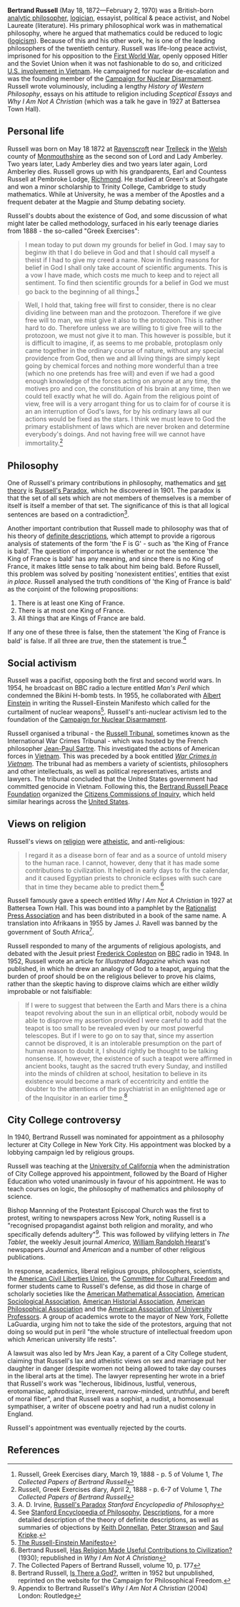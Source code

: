 {{subpages}}
{{TOC|right}}
'''Bertrand Russell''' (May 18, 1872—February 2, 1970) was a British-born [[analytic philosophy|analytic philosopher]], [[logic|logician]], essayist, political & peace activist, and Nobel Laureate (literature).  His primary philosophical work was in mathematical philosophy, where he argued that mathematics could be reduced to logic ([[logicism]]).  Because of this and his other work, he is one of the leading philosophers of the twentieth century.  Russell was life-long peace activist, imprisoned for his opposition to the [[First World War]], openly opposed Hitler and the Soviet Union when it was not fashionable to do so, and criticized [[Vietnam War|U.S. involvement in Vietnam]].  He campaigned for nuclear de-escalation and was the founding member of the [[Campaign for Nuclear Disarmament]].  Russell wrote voluminously, including a lengthy ''History of Western Philosophy'', essays on his attitude to religion including ''Sceptical Essays'' and ''Why I Am Not A Christian'' (which was a talk he gave in 1927 at Battersea Town Hall).

== Personal life ==
Russell was born on May 18 1872 at [[Ravenscroft]] near [[Trelleck]] in the [[Wales|Welsh]] county of [[Monmouthshire]] as the second son of Lord and Lady Amberley. Two years later, Lady Amberley dies and two years later again, Lord Amberley dies. Russell grows up with his grandparents, Earl and Countess Russell at Pembroke Lodge, [[Richmond]]. He studied at Green's at Southgate and won a minor scholarship to Trinity College, Cambridge to study mathematics. While at University, he was a member of the Apostles and a frequent debater at the Magpie and Stump debating society.

Russell's doubts about the existence of God, and some discussion of what might later be called methodology, surfaced in his early teenage diaries from 1888 - the so-called "Greek Exercises":
<blockquote>I mean today to put down my grounds for belief in God. I may say to beginw ith that I do believe in God and that I should call myself a theist if I had to give my creed a name. Now in finding reasons for belief in God I shall only take account of scientific arguments. This is a vow I have made, which costs me much to keep and to reject all sentiment. To find then scientific grounds for a belief in God we must go back to the beginning of all things.<ref>Russell, Greek Exercises diary, March 19, 1888 - p. 5 of Volume 1, ''The Collected Papers of Bertrand Russell''</ref></blockquote>
<blockquote>Well, I hold that, taking free will first to consider, there is no clear dividing line between man and the protozoon. Therefore if we give free will to man, we mist give it also to the protozoon. This is rather hard to do. Therefore unless we are willing to ti give free will to the protozoon, we must not give it to man. This however is possible, but it is difficult to imagine, if, as seems to me probable, protoplasm only came together in the ordinary course of nature, without any special providence from God, then we and all living things are simply kept going by chemical forces and nothing more wonderful than a tree (which no one pretends has free will) and even if we had a good enough knowledge of the forces acting on anyone at any time, the motives pro and con, the constitution of his brain at any time, then we could tell exactly what he will do. Again from the religious point of view, free will is a very arrogant thing for us to claim for of course it is an an interruption of God's laws, for by his ordinary laws all our actions would be fixed as the stars. I think we must leave to God the primary establishment of laws which are never broken and determine everybody's doings. And not having free will we cannot have immortality.<ref>Russell, Greek Exercises diary, April 2, 1888 - p. 6-7 of Volume 1, ''The Collected Papers of Bertrand Russell''</ref></blockquote>

== Philosophy ==

One of Russell's primary contributions in philosophy, mathematics and [[set theory]] is [[Russell's Paradox]], which he discovered in 1901. The paradox is that the set of all sets which are not members of themselves is a member of itself is itself a member of that set. The significance of this is that all logical sentences are based on a contradiction<ref>A. D. Irvine, [http://plato.stanford.edu/entries/russell-paradox/ Russell's Paradox] ''Stanford Encyclopedia of Philosophy''</ref>.

Another important contribution that Russell made to philosophy was that of his theory of [[definite descriptions]], which attempt to provide a rigorous analysis of statements of the form 'the F is G' - such as 'the King of France is bald'. The question of importance is whether or not the sentence 'the King of France is bald' has any meaning, and since there is no King of France, it makes little sense to talk about him being bald. Before Russell, this problem was solved by positing 'nonexistent entities', entities that exist ''in place''. Russell analysed the truth conditions of 'the King of France is bald' as the conjoint of the following propositions:
# There is at least one King of France.
# There is at most one King of France.
# All things that are Kings of France are bald.
If any one of these three is false, then the statement 'the King of France is bald' is false. If all three are ''true'', then the statement is true.<ref>See [[Stanford Encyclopedia of Philosophy]], [http://plato.stanford.edu/entries/descriptions/ Descriptions], for a more detailed description of the theory of definite descriptions, as well as summaries of objections by [[Keith Donnellan]], [[Peter Strawson]] and [[Saul Kripke]].</ref>

== Social activism ==

Russell was a pacifist, opposing both the first and second world wars. In 1954, he broadcast on BBC radio a lecture entitled ''Man's Peril'' which condemned the Bikini H-bomb tests. In 1955, he collaborated with [[Albert Einstein]] in writing the Russell-Einstein Manifesto which called for the curtailment of nuclear weapons<ref>[http://www.pugwash.org/about/manifesto.htm The Russell-Einstein Manifesto]</ref>. Russell's anti-nuclear activism led to the foundation of the [[Campaign for Nuclear Disarmament]].

Russell organised a tribunal - the [[Russell Tribunal]], sometimes known as the International War Crimes Tribunal - which was hosted by the French philosopher [[Jean-Paul Sartre]]. This investigated the actions of American forces in [[Vietnam]]. This was preceded by a book entitled ''[[War Crimes in Vietnam]]''. The tribunal had as members a variety of scientists, philosophers and other intellectuals, as well as political representatives, artists and lawyers. The tribunal concluded that the United States government had committed genocide in Vietnam. Following this, the [[Bertrand Russell Peace Foundation]] organized the [[Citizens Commissions of Inquiry]], which held similar hearings across the [[United States]].

== Views on religion ==

Russell's views on [[religion]] were [[atheism|atheistic]], and anti-religious:
<blockquote>I regard it as a disease born of fear and as a source of untold misery to the human race. I cannot, however, deny that it has made some contributions to civilization. It helped in early days to fix the calendar, and it caused Egyptian priests to chronicle eclipses with such care that in time they became able to predict them.<ref>Bertrand Russell, [http://www.solstice.us/russell/religionciv.html Has Religion Made Useful Contributions to Civilization?] (1930); republished in ''Why I Am Not A Christian''</ref></blockquote>

Russell famously gave a speech entitled ''Why I Am Not A Christian'' in 1927 at Battersea Town Hall. This was bound into a pamphlet by the [[Rationalist Press Association]] and has been distributed in a book of the same name. A translation into Afrikaans in 1955 by James J. Ravell was banned by the government of South Africa<ref>The Collected Papers of Bertrand Russell, volume 10, p. 177</ref>.

Russell responded to many of the arguments of religious apologists, and debated with the Jesuit priest [[Frederick Copleston]] on [[BBC]] radio in 1948. In 1952, Russell wrote an article for ''Illustrated Magazine'' which was not published, in which he drew an analogy of God to a teapot, arguing that the burden of proof should be on the religious believer to prove his claims, rather than the skeptic having to disprove claims which are either wildly improbable or not falsifiable:
<blockquote>If I were to suggest that between the Earth and Mars there is a china teapot revolving about the sun in an elliptical orbit, nobody would be able to disprove my assertion provided I were careful to add that the teapot is too small to be revealed even by our most powerful telescopes. But if I were to go on to say that, since my assertion cannot be disproved, it is an intolerable presumption on the part of human reason to doubt it, I should rightly be thought to be talking nonsense. If, however, the existence of such a teapot were affirmed in ancient books, taught as the sacred truth every Sunday, and instilled into the minds of children at school, hesitation to believe in its existence would become a mark of eccentricity and entitle the doubter to the attentions of the psychiatrist in an enlightened age or of the Inquisitor in an earlier time.<ref>Bertrand Russell, [http://www.cfpf.org.uk/articles/religion/br/br_god.html Is There a God?], written in 1952 but unpublished, reprinted on the website for the Campaign for Philosophical Freedom.</ref></blockquote>

== City College controversy ==
In 1940, Bertrand Russell was nominated for appointment as a philosophy lecturer at City College in New York City. His appointment was blocked by a lobbying campaign led by religious groups.

Russell was teaching at the [[University of California]] when the administration of City College approved his appointment, followed by the Board of Higher Education who voted unanimously in favour of his appointment. He was to teach courses on logic, the philosophy of mathematics and philosophy of science.

Bishop Mannning of the Protestant Episcopal Church was the first to protest, writing to newspapers across New York, noting Russell is a "recognised propagandist against both religion and morality, and who specifically defends adultery"<ref>Appendix to Bertrand Russell's ''Why I Am Not A Christian'' (2004) London: Routledge</ref>. This was followed by vilifying letters in ''The Tablet'', the weekly Jesuit journal ''America'', [[William Randolph Hearst]]'s newspapers ''Journal'' and ''American'' and a number of other religious publications.

In response, academics, liberal religious groups, philosophers, scientists, the [[American Civil Liberties Union]], the [[Committee for Cultural Freedom]] and former students came to Russell's defense, as did those in charge of scholarly societies like the [[American Mathematical Association]], [[American Sociological Association]], [[American Historial Association]], [[American Philosophical Association]] and the [[American Association of University Professors]]. A group of academics wrote to the mayor of New York, Follette LaGuardia, urging him not to take the side of the protestors, arguing that not doing so would put in peril "the whole structure of intellectual freedom upon which American university life rests".

A lawsuit was also led by Mrs Jean Kay, a parent of a City College student, claiming that Russell's lax and atheistic views on sex and marriage put her daughter in danger (despite women not being allowed to take day courses in the liberal arts at the time). The lawyer representing her wrote in a brief that Russell's work was "lecherous, libidinous, lustful, venerous, erotomaniac, aphrodisiac, irreverent, narrow-minded, untruthful, and bereft of moral fiber", and that Russell was a sophist, a nudist, a homosexual sympathiser, a writer of obscene poetry and had run a nudist colony in England.

Russell's appointment was eventually rejected by the courts.

== References ==
<references />